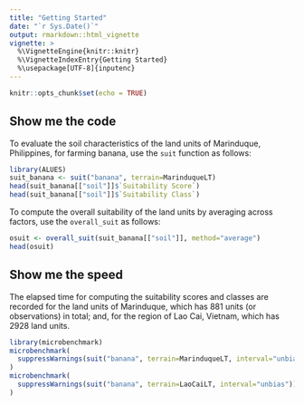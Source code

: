 ```yaml
---
title: "Getting Started"
date: "`r Sys.Date()`"
output: rmarkdown::html_vignette
vignette: >
  %\VignetteEngine{knitr::knitr}
  %\VignetteIndexEntry{Getting Started}
  %\usepackage[UTF-8]{inputenc}
---
```


```r
knitr::opts_chunk$set(echo = TRUE)
```

## Show me the code
To evaluate the soil characteristics of the land units of Marinduque, Philippines, for farming banana, use the `suit` function as follows:
```r
library(ALUES)
suit_banana <- suit("banana", terrain=MarinduqueLT)
head(suit_banana[["soil"]]$`Suitability Score`)
head(suit_banana[["soil"]]$`Suitability Class`)
```
To compute the overall suitability of the land units by averaging across factors, use the `overall_suit` as follows:
```r
osuit <- overall_suit(suit_banana[["soil"]], method="average")
head(osuit)
```
## Show me the speed
The elapsed time for computing the suitability scores and classes are recorded for the land units of Marinduque, which has 881 units (or observations) in total; and, for the region of Lao Cai, Vietnam, which has 2928 land units.
```r
library(microbenchmark)
microbenchmark(
  suppressWarnings(suit("banana", terrain=MarinduqueLT, interval="unbias"))
)
microbenchmark(
  suppressWarnings(suit("banana", terrain=LaoCaiLT, interval="unbias"))
)
```
